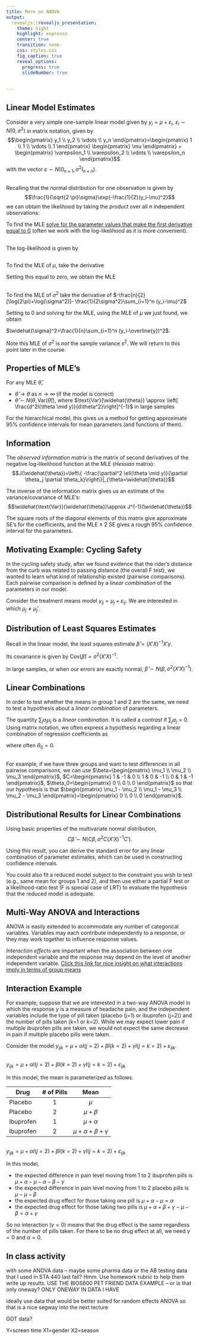 ```yaml
---
title: More on ANOVA
output: 
  revealjs::revealjs_presentation:
    theme: night
    highlight: espresso
    center: true
    transition: none
    css: styles.css
    fig_caption: true
    reveal_options:
      progress: true
      slideNumber: true
      
  
---
```


## Linear Model Estimates

Consider a very simple one-sample linear model given by $y_i=\mu+\varepsilon_i$, $\varepsilon_i \sim N(0,\sigma^2)$ in matrix notation, given by $$\begin{pmatrix} y_1 \\ y_2 \\ \vdots \\ y_n \end{pmatrix}=\begin{pmatrix} 1 \\ 1 \\ \vdots \\ 1 \end{pmatrix} \begin{pmatrix} \mu \end{pmatrix} + \begin{pmatrix} \varepsilon_1 \\ \varepsilon_2 \\ \vdots \\ \varepsilon_n \end{pmatrix}$$ with the vector $\varepsilon \sim N(0_{n \times 1},\sigma^2I_{n \times n})$.

##

Recalling that the normal distribution for one observation is given by $$\frac{1}{\sqrt{2 \pi}\sigma}\exp{-\frac{1}{2}(y_i-\mu)^2}$$ we can obtain the likelihood by taking the product over all $n$ independent observations:  \begin{eqnarray*}
L(y,\mu,\sigma)&=&\prod_{i=1}^n \frac{1}{\sqrt{2\pi}\sigma}\exp\left\{-\frac{1}{2}\frac{(y_i-\mu)^2}{\sigma^2}\right\} \\
&=& \left(\frac{1}{\sqrt{2\pi}\sigma}\right)^n\exp\left\{-\frac{1}{2\sigma^2}\sum_{i=1}^n (y_i-\mu)^2\right\}
\end{eqnarray*}

To find the MLE [solve for the parameter values that make the first derivative equal to 0](https://www.mathsisfun.com/calculus/maxima-minima.html) (often we work with the log-likelihood as it is more convenient).

##

The log-likelihood is given by

\begin{eqnarray*}
\ell(y,\mu,\sigma^2)&=& n \log \frac{1}{\sqrt(2\pi\sigma^2)} - \frac{1}{2\sigma^2}\sum_{i=1}^n (y_i-\mu)^2 \\
&=& -\frac{n}{2}\log(2\pi\sigma^2) - \frac{1}{2\sigma^2}\sum_{i=1}^n (y_i-\mu)^2
\end{eqnarray*}

##

To find the MLE of $\mu$, take the derivative

\begin{eqnarray*}
\frac{\partial \ell(\mu,\sigma^2)}{\partial \mu} &=& 0 -\frac{1}{2\sigma^2} \sum_{i=1}^n 2(y_i-\mu)(-1) \\
&=& \frac{1}{\sigma^2}\left(\sum_{i=1}^n y_i - n\mu \right)
\end{eqnarray*}

Setting this equal to zero, we obtain the MLE

\begin{eqnarray*}
n\widehat{\mu}&=&\sum_{i=1}^n y_i \\
\widehat{\mu}&=& \frac{\sum_{i=1}^n y_i}{n}=\overline{y}
\end{eqnarray*}

## 

To find the MLE of $\sigma^2$ take the derivative of $-\frac{n}{2}[\log(2\pi)+\log(\sigma^2)]- \frac{1}{2\sigma^2}\sum_{i=1}^n (y_i-\mu)^2$

\begin{eqnarray*}
\frac{\partial \ell(\mu,\sigma^2)}{\partial \sigma^2} &=& 0-\frac{n}{2}\frac{1}{\sigma^2} - \frac{1}{2(-1)\left(\sigma^2\right)^2}\sum_{i=1}^n (y_i-\mu)^2 \\
&=& -\frac{n}{2\sigma^2} + \frac{1}{2\left(\sigma^2\right)^2}\sum_{i=1}^n (y_i-\mu)^2 
\end{eqnarray*}

Setting to 0 and solving for the MLE, using the MLE of $\mu$ we just found, we obtain 

$\widehat{\sigma}^2=\frac{1}{n}\sum_{i=1}^n (y_i-\overline{y})^2$.

Note this MLE of $\sigma^2$ is *not* the sample variance $s^2$. We will return to this point later in the course.

## Properties of MLE's

For any MLE $\widehat{\theta}$,

  - $\widehat{\theta} \rightarrow \theta$ as $n \rightarrow \infty$ (if the model is correct)
  - $\widehat{\theta} \sim N\left(\theta, \text{Var}(\widehat{\theta})\right)$, where $\text{Var}(\widehat{\theta}) \approx \left[ \frac{d^2l(\theta \mid y)}{d\theta^2}\right]^{-1}$ in large samples
  
For the hierarchical model, this gives us a method for getting approximate 95\% confidence intervals for mean parameters (and functions of them).

## Information

The *observed information matrix* is the matrix of second derivatives of the negative log-likelihood function at the MLE (*Hessian* matrix):  $$J(\widehat{\theta})=\left\{ -\frac{\partial^2 \ell(\theta \mid y)}{\partial \theta_j \partial \theta_k}\right\}|_{\theta=\widehat{\theta}}$$

The inverse of the information matrix gives us an estimate of the variance/covariance of MLE's:  $$\widehat{\text{Var}}(\widehat{\theta})\approx J^{-1}(\widehat{\theta})$$

The square roots of the diagonal elements of this matrix give approximate SE's for the coefficients, and the MLE $\pm$ 2 SE gives a rough 95\% confidence interval for the parameters.

## Motivating Example: Cycling Safety

In the cycling safety study, after we found evidence that the rider's distance from the curb was related to passing distance (the overall F test), we wanted to learn what kind of relationship existed (pairwise comparisons). Each pairwise comparison is defined by a *linear combination* of the parameters in our model.

Consider the treatment means model $y_{ij}=\mu_j+\varepsilon_{ij}$. We are interested in which $\mu_j\neq\mu_j'$.

## Distribution of Least Squares Estimates

Recall in the linear model, the least squares estimate $\widehat{\beta}=(X'X)^{-1}X'y$. 

Its covariance is given by $\text{Cov}(\widehat{\beta})=\sigma^2(X'X)^{-1}$. 

In large samples, or when our errors are exactly normal, $\widehat{\beta} \sim N\left(\beta,\sigma^2(X'X)^{-1}\right)$.

## Linear Combinations

In order to test whether the means in group 1 and 2 are the same, we need to test a hypothesis about a *linear combination* of parameters.  

The quantity $\sum_j a_j \mu_j$ is a *linear combination*. It is called a *contrast* if $\sum_j a_j=0$. Using matrix notation, we often express a hypothesis regarding a linear combination of regression coefficients as

\begin{eqnarray*}
H_0: &\theta& = C\beta = \theta_0 \\
H_a: &\theta& = C\beta \neq \theta_0,
\end{eqnarray*}

where often $\theta_0=0$.

##

For example, if we have three groups and want to test differences in all pairwise comparisons, we can use $\beta=\begin{pmatrix} \mu_1 \\ \mu_2 \\ \mu_3 \end{pmatrix}$, $C=\begin{pmatrix} 1 & -1 & 0 \\ 1 & 0 & -1 \\ 0 & 1 & -1 \end{pmatrix}$, $\theta_0=\begin{pmatrix} 0 \\ 0 \\ 0 \end{pmatrix}$ so that our hypothesis is that $\begin{pmatrix} \mu_1 - \mu_2 \\ \mu_1 - \mu_3 \\ \mu_2 - \mu_3 \end{pmatrix}=\begin{pmatrix} 0 \\ 0 \\ 0 \end{pmatrix}$.

## Distributional Results for Linear Combinations

Using basic properties of the multivariate normal distribution, $$C \widehat{\beta} \sim N\left(C\beta,\sigma^2 C(X'X)^{-1}C'\right).$$

Using this result, you can derive the standard error for any linear combination of parameter estimates, which can be used in constructing confidence intervals.

\vspace{.1in}

You could also fit a reduced model subject to the constraint you wish to test (e.g., same mean for groups 1 and 2), and then use either a partial F test or a likelihood-ratio test (F is special case of LRT) to evaluate the hypothesis that the reduced model is adequate.

## Multi-Way ANOVA and Interactions

ANOVA is easily extended to accommodate any number of categorical variables. Variables may each contribute independently to a response, or they may work together to influence response values.

*Interaction effects* are important when the association between one independent variable and the response may depend on the level of another independent variable. 
[Click this link for nice insight on what interactions imply in terms of group means](https://courses.washington.edu/smartpsy/interactions.htm)

## Interaction Example

For example, suppose that we are interested in a two-way ANOVA model in which the response $y$ is a measure of headache pain, and the independent variables include the type of pill taken (placebo (j=1) or ibuprofen (j=2)) and the number of pills taken (k=1 or k=2). While we may expect lower pain if multiple ibuprofen pills are taken, we would not expect the same decrease in pain if multiple placebo pills were taken. 


Consider the model $y_{ijk}=\mu + \alpha I(j=2) + \beta I(k=2) + \gamma I(j=k=2)+\varepsilon_{ijk}$.

##

$y_{ijk}=\mu + \alpha I(j=2) + \beta I(k=2) + \gamma I(j=k=2)+\varepsilon_{ijk}$

In this model, the mean is parameterized as follows.

| Drug | \# of Pills | Mean |
| ---- | :-----------: | :----: |
| Placebo | 1 | $\mu$ | 
| Placebo | 2 | $\mu+\beta$ |
| Ibuprofen | 1 | $\mu+\alpha$ |
| Ibuprofen | 2 | $\mu +\alpha+\beta+\gamma$ |

  
##

$y_{ijk}=\mu + \alpha I(j=2) + \beta I(k=2) + \gamma I(j=k=2)+\varepsilon_{ijk}$

In this model,

  - the expected difference in pain level moving from 1 to 2 ibuprofen pills is $\mu+\alpha - \mu - \alpha - \beta - \gamma$
  - the expected difference in pain level moving from 1 to 2 placebo pills is $\mu - \mu - \beta$
  - the expected drug effect for those taking one pill is $\mu+\alpha-\mu=\alpha$
  - the expected drug effect for those taking two pills is $\mu+\alpha+\beta+\gamma - \mu - \beta=\alpha+\gamma$
  
  
So no interaction ($\gamma=0$) means that the drug effect is the same regardless of the number of pills taken. For there to be no drug effect at all, we need $\gamma=0$ and $\alpha=0$.  




## In class activity 

with some ANOVA data -- maybe some pharma data or the AB testing data that I used in STA 440 last fall?  Hmm. Use homework rubric to help them write up results.  USE THE BIOS600 PET FRIEND DATA EXAMPLE -- or is that only oneway?  ONLY ONEWAY IN DATA I HAVE

ideally use data that would be better suited for random effects ANOVA so that is a nice segway into the next lecture

GOT data?

Y=screen time
X1=gender
X2=season


